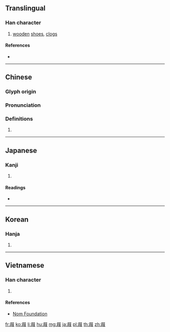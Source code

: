==Translingual==

===Han character===
{{Han char|rn=44|rad=尸|as=07|sn=10|four=77247|canj=SHOE,XSHOE|ids=⿸尸⿰彳支}}

# [[wooden]] [[shoe]]s, [[clog]]s

====References====
* {{Han ref|kx=0302.030|dkj=07708|dj=0599.160|hdz=20976.010|uh=5C50|ud=23632|bh=AE6A|bd=44650}}

----

==Chinese==
{{zh-forms}}

===Glyph origin===
{{Han etym}}

===Pronunciation===
{{zh-pron
|m=jī
|c=kek6
|h=pfs=
|md=
|mn=kia̍h
|w=
|mc=y
|oc=y
|cat=n
}}

===Definitions===
{{zh-hanzi}}

# {{rfdef|lang=zh}}

----

==Japanese==

===Kanji===
{{ja-kanji|grade=|rs=尸07}}

# {{defn|lang=ja|sort=尸07}}

====Readings====
* {{ja-readings|on=[[げき]] (geki), [[けき]] (keki)|kun=[[はきもの]] (hakimono)}}

----

==Korean==

===Hanja===
{{ko-hanja|hangeul=극|rv=geuk|mr=kŭk}}

# {{defn|lang=ko|sort=尸07}}

----

==Vietnamese==

===Han character===
{{vi-readings|rs=尸07|hanviet=kịch}}

# {{defn|lang=vi|sort=尸07}}

====References====
* [http://nomfoundation.org/common/nom_details.php?codepoint=5c50 Nom Foundation]

[[fr:屐]]
[[ko:屐]]
[[li:屐]]
[[hu:屐]]
[[mg:屐]]
[[ja:屐]]
[[pl:屐]]
[[th:屐]]
[[zh:屐]]